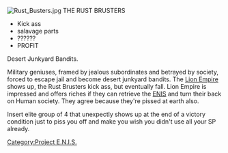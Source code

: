 [[Image:Rust Busters.jpg|thumb]]
THE RUST BRUSTERS
* Kick ass
* salavage parts
* ??????
* PROFIT
Desert Junkyard Bandits.

Military geniuses, framed by jealous subordinates and betrayed by society, forced to escape jail and become desert junkyard bandits.
The [[Lion Empire]] shows up, the Rust Brusters kick ass, but eventually fall. Lion Empire is impressed and offers riches if they can retrieve the [[ENIS]] and turn their back on Human society. They agree because they're pissed at earth also.

Insert elite group of 4 that unexpectly shows up at the end of a victory condition just to piss you off and make you wish you didn't use all your SP already.
{{PENISMecha}}
[[Category:Project E.N.I.S.]]